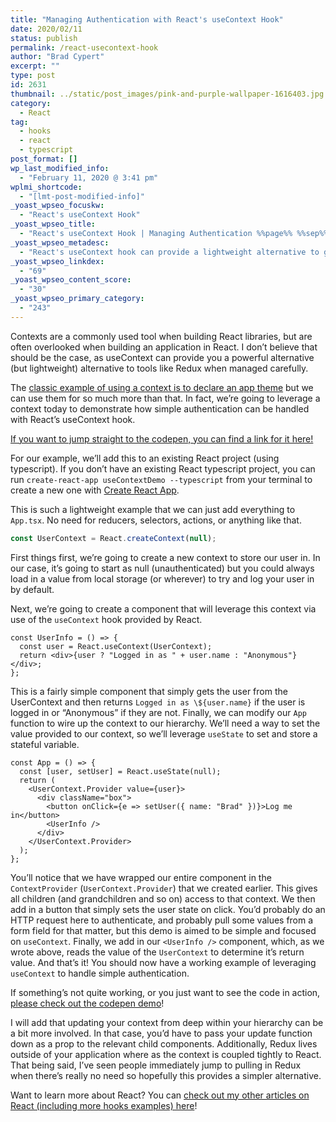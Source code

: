```yaml
---
title: "Managing Authentication with React's useContext Hook"
date: 2020/02/11
status: publish
permalink: /react-usecontext-hook
author: "Brad Cypert"
excerpt: ""
type: post
id: 2631
thumbnail: ../static/post_images/pink-and-purple-wallpaper-1616403.jpg
category:
  - React
tag:
  - hooks
  - react
  - typescript
post_format: []
wp_last_modified_info:
  - "February 11, 2020 @ 3:41 pm"
wplmi_shortcode:
  - "[lmt-post-modified-info]"
_yoast_wpseo_focuskw:
  - "React's useContext Hook"
_yoast_wpseo_title:
  - "React's useContext Hook | Managing Authentication %%page%% %%sep%% %%sitename%%"
_yoast_wpseo_metadesc:
  - "React's useContext hook can provide a lightweight alternative to global state management (like Redux) if used properly. However, it can also be unweildy if used improperly."
_yoast_wpseo_linkdex:
  - "69"
_yoast_wpseo_content_score:
  - "30"
_yoast_wpseo_primary_category:
  - "243"
---
```



Contexts are a commonly used tool when building React libraries, but are often overlooked when building an application in React. I don’t believe that should be the case, as useContext can provide you a powerful alternative (but lightweight) alternative to tools like Redux when managed carefully.

The [classic example of using a context is to declare an app theme](https://reactjs.org/docs/hooks-reference.html#usecontext) but we can use them for so much more than that. In fact, we’re going to leverage a context today to demonstrate how simple authentication can be handled with React’s useContext hook.

[If you want to jump straight to the codepen, you can find a link for it here!](https://codepen.io/bradcypert/pen/BaNNEdZ)

For our example, we’ll add this to an existing React project (using typescript). If you don’t have an existing React typescript project, you can run `create-react-app useContextDemo --typescript` from your terminal to create a new one with [Create React App](https://reactjs.org/docs/create-a-new-react-app.html).

This is such a lightweight example that we can just add everything to `App.tsx`.
No need for reducers, selectors, actions, or anything like that.

```typescript
const UserContext = React.createContext(null);
```

First things first, we’re going to create a new context to store our user in. In our case, it’s going to start as null (unauthenticated) but you could always load in a value from local storage (or wherever) to try and log your user in by default.

Next, we’re going to create a component that will leverage this context via use of the `useContext` hook provided by React.

```tsx
const UserInfo = () => {
  const user = React.useContext(UserContext);
  return <div>{user ? "Logged in as " + user.name : "Anonymous"}</div>;
};
```

This is a fairly simple component that simply gets the user from the UserContext and then returns `Logged in as \${user.name}` if the user is logged in or “Anonymous” if they are not.
Finally, we can modify our `App` function to wire up the context to our hierarchy. We’ll need a way to set the value provided to our context, so we’ll leverage `useState` to set and store a stateful variable.

```tsx
const App = () => {
  const [user, setUser] = React.useState(null);
  return (
    <UserContext.Provider value={user}>
      <div className="box">
        <button onClick={e => setUser({ name: "Brad" })}>Log me in</button>
        <UserInfo />
      </div>
    </UserContext.Provider>
  );
};
```

You’ll notice that we have wrapped our entire component in the `ContextProvider` (`UserContext.Provider`) that we created earlier. This gives all children (and grandchildren and so on) access to that context.
We then add in a button that simply sets the user state on click. You’d probably do an HTTP request here to authenticate, and probably pull some values from a form field for that matter, but this demo is aimed to be simple and focused on `useContext`.
Finally, we add in our `<UserInfo />` component, which, as we wrote above, reads the value of the `UserContext` to determine it’s return value. And that’s it! You should now have a working example of leveraging `useContext` to handle simple authentication.

If something’s not quite working, or you just want to see the code in action, [please check out the codepen demo](https://codepen.io/bradcypert/pen/BaNNEdZ)!

<HeadsUp title="A brief note on Redux vs Context">
  I will add that updating your context from deep within your hierarchy can be a
  bit more involved. In that case, you’d have to pass your update function down
  as a prop to the relevant child components. Additionally, Redux lives outside
  of your application where as the context is coupled tightly to React. That
  being said, I’ve seen people immediately jump to pulling in Redux when there’s
  really no need so hopefully this provides a simpler alternative.
</HeadsUp>

Want to learn more about React? You can [check out my other articles on React (including
more hooks examples) here](/javascript-resources/)!
